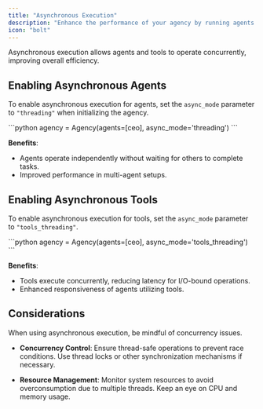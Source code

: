 ```yaml
---
title: "Asynchronous Execution"
description: "Enhance the performance of your agency by running agents and tools asynchronously."
icon: "bolt"
---
```


<Tip>
Asynchronous execution allows agents and tools to operate concurrently, improving overall efficiency.
</Tip>

## Enabling Asynchronous Agents

To enable asynchronous execution for agents, set the `async_mode` parameter to `"threading"` when initializing the agency.

<CodeBlock title="Initialize Agency with Asynchronous Agents">
```python
agency = Agency(agents=[ceo], async_mode='threading')
```
</CodeBlock>

**Benefits**:

- Agents operate independently without waiting for others to complete tasks.
- Improved performance in multi-agent setups.

## Enabling Asynchronous Tools

To enable asynchronous execution for tools, set the `async_mode` parameter to `"tools_threading"`.

<CodeBlock title="Initialize Agency with Asynchronous Tools">
```python
agency = Agency(agents=[ceo], async_mode='tools_threading')
```
</CodeBlock>

**Benefits**:

- Tools execute concurrently, reducing latency for I/O-bound operations.
- Enhanced responsiveness of agents utilizing tools.

## Considerations

<Warning>
When using asynchronous execution, be mindful of concurrency issues.
</Warning>

- **Concurrency Control**: Ensure thread-safe operations to prevent race conditions. Use thread locks or other synchronization mechanisms if necessary.

- **Resource Management**: Monitor system resources to avoid overconsumption due to multiple threads. Keep an eye on CPU and memory usage.
